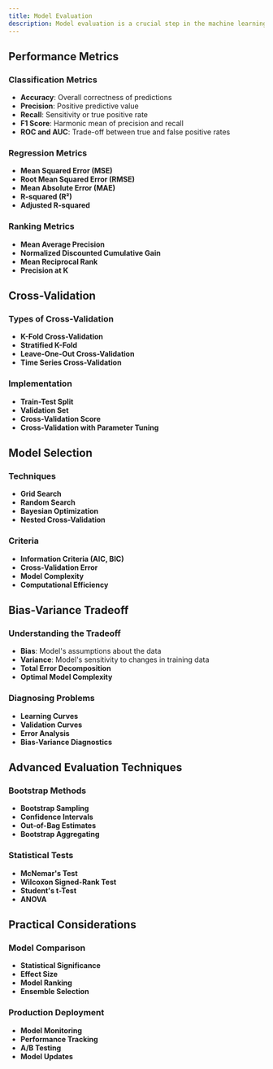 ```yaml
---
title: Model Evaluation
description: Model evaluation is a crucial step in the machine learning pipeline that helps us understand how well our models perform and make informed decisions about model selection and improvement.
---
```


## Performance Metrics

### Classification Metrics

- **Accuracy**: Overall correctness of predictions
- **Precision**: Positive predictive value
- **Recall**: Sensitivity or true positive rate
- **F1 Score**: Harmonic mean of precision and recall
- **ROC and AUC**: Trade-off between true and false positive rates

### Regression Metrics

- **Mean Squared Error (MSE)**
- **Root Mean Squared Error (RMSE)**
- **Mean Absolute Error (MAE)**
- **R-squared (R²)**
- **Adjusted R-squared**

### Ranking Metrics

- **Mean Average Precision**
- **Normalized Discounted Cumulative Gain**
- **Mean Reciprocal Rank**
- **Precision at K**

## Cross-Validation

### Types of Cross-Validation

- **K-Fold Cross-Validation**
- **Stratified K-Fold**
- **Leave-One-Out Cross-Validation**
- **Time Series Cross-Validation**

### Implementation

- **Train-Test Split**
- **Validation Set**
- **Cross-Validation Score**
- **Cross-Validation with Parameter Tuning**

## Model Selection

### Techniques

- **Grid Search**
- **Random Search**
- **Bayesian Optimization**
- **Nested Cross-Validation**

### Criteria

- **Information Criteria (AIC, BIC)**
- **Cross-Validation Error**
- **Model Complexity**
- **Computational Efficiency**

## Bias-Variance Tradeoff

### Understanding the Tradeoff

- **Bias**: Model's assumptions about the data
- **Variance**: Model's sensitivity to changes in training data
- **Total Error Decomposition**
- **Optimal Model Complexity**

### Diagnosing Problems

- **Learning Curves**
- **Validation Curves**
- **Error Analysis**
- **Bias-Variance Diagnostics**

## Advanced Evaluation Techniques

### Bootstrap Methods

- **Bootstrap Sampling**
- **Confidence Intervals**
- **Out-of-Bag Estimates**
- **Bootstrap Aggregating**

### Statistical Tests

- **McNemar's Test**
- **Wilcoxon Signed-Rank Test**
- **Student's t-Test**
- **ANOVA**

## Practical Considerations

### Model Comparison

- **Statistical Significance**
- **Effect Size**
- **Model Ranking**
- **Ensemble Selection**

### Production Deployment

- **Model Monitoring**
- **Performance Tracking**
- **A/B Testing**
- **Model Updates** 